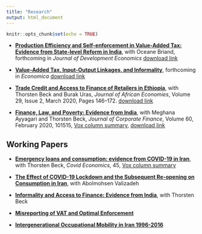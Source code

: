 ```yaml
---
title: "Research"
output: html_document
---
```


```r
knitr::opts_chunk$set(echo = TRUE)
```

- [__Production Efficiency and Self-enforcement in Value-Added Tax: Evidence from State-level Reform in India__](https://doi.org/10.1016/j.jdeveco.2020.102462), with Oceane Briand,  forthcoming in _Journal of Development Economics_ [download link](https://www.dropbox.com/s/n1geb256hfspahr/PE%20VAT.pdf?dl=0)


- [__Value-Added Tax, Input-Output Linkages, and Informality__](https://onlinelibrary.wiley.com/doi/10.1111/ecca.12310), forthcoming in _Economica_ [download link](https://www.dropbox.com/s/7d2ky4v1do9v2w6/VAT%20IO%20linkage%20and%20informality.pdf?dl=0) 

- [__Trade Credit and Access to Finance of Retailers in Ethiopia__](https://academic.oup.com/jae/advance-article-abstract/doi/10.1093/jae/ejz018/5433371?redirectedFrom=fulltext), with Thorsten Beck and Burak Uras, _Journal of African Economies_,  Volume 29, Issue 2, March 2020, Pages 146–172.  [download link](https://www.dropbox.com/s/4blvin1e4xusjx9/BeckHoseiniUras2020.pdf?dl=0)

- [__Finance, Law, and Poverty: Evidence from India__](https://www.sciencedirect.com/science/article/pii/S0929119918308022), with Meghana Ayyagari and Thorsten Beck, _Journal of Corporate Finance_, Volume 60, February 2020, 101515, [Vox column summary](http://www.voxeu.org/article/migrating-out-poverty-role-finance), [download link](https://www.dropbox.com/s/rps5qr8ryzd7g02/Finance%20and%20Poverty%20in%20India-072319-MA.pdf?dl=0)

## Working Papers
- [__Emergency loans and consumption: evidence from COVID-19 in Iran__](https://cepr.org/content/covid-economics), with Thorsten Beck, _Covid Economics_, 45, [Vox column summary](https://voxeu.org/article/emergency-loans-and-consumption-evidence-covid-19-iran)  

- [__The Effect of COVID-19 Lockdown and the Subsequent Re-opening on Consumption in Iran__](https://papers.ssrn.com/sol3/papers.cfm?abstract_id=3662980), with Abolmohsen Valizadeh 

- [__Informality and Access to Finance: Evidence from India__](https://www.dropbox.com/s/yc2z6ufmkbpbxee/Informality%20and%20access%20to%20finance%20October2019.pdf?dl=0), with Thorsten Beck 

- [__Misreporting of VAT and Optimal Enforcement__](http://papers.ssrn.com/sol3/papers.cfm?abstract_id=2505998) 

- [__Intergenerational Occupational Mobility in Iran 1996-2016__](https://www.dropbox.com/s/r6n7dr7y8htz1fa/paper.pdf?dl=0)


